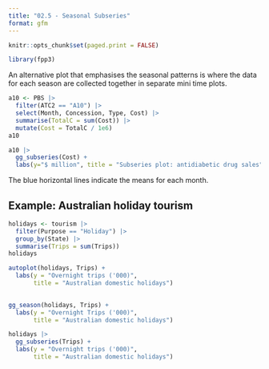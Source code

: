 ```yaml
---
title: "02.5 - Seasonal Subseries"
format: gfm
---
```


```r
knitr::opts_chunk$set(paged.print = FALSE)
```

```r
library(fpp3)
```

An alternative plot that emphasises the seasonal patterns is where the data for each season are collected together in separate mini time plots.


```r
a10 <- PBS |>
  filter(ATC2 == "A10") |>
  select(Month, Concession, Type, Cost) |>
  summarise(TotalC = sum(Cost)) |>
  mutate(Cost = TotalC / 1e6)
a10
```


```r
a10 |>
  gg_subseries(Cost) + 
  labs(y="$ million", title = "Subseries plot: antidiabetic drug sales")
```

The blue horizontal lines indicate the means for each month.

## Example: Australian holiday tourism

```r
holidays <- tourism |>
  filter(Purpose == "Holiday") |>
  group_by(State) |>
  summarise(Trips = sum(Trips))
holidays
```

```r
autoplot(holidays, Trips) +
  labs(y = "Overnight trips ('000)",
       title = "Australian domestic holidays")
  
```

```r
gg_season(holidays, Trips) +
  labs(y = "Overnight Trips ('000)",
       title = "Australian domestic holidays")
```

```r
holidays |>
  gg_subseries(Trips) +
  labs(y = "Overnight trips ('000)",
       title = "Australian domestic holidays")
```

